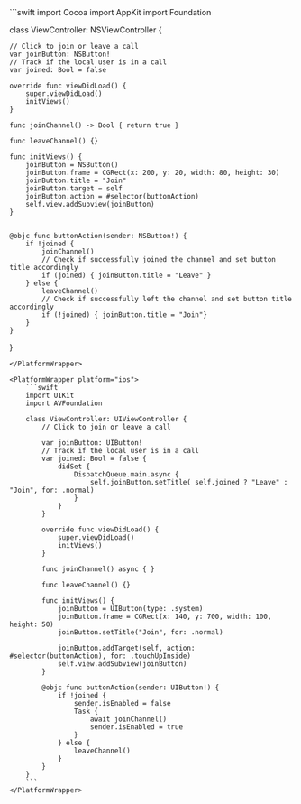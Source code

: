 <PlatformWrapper platform="macos">
```swift
import Cocoa
import AppKit
import Foundation

class ViewController: NSViewController {

    // Click to join or leave a call
    var joinButton: NSButton!
    // Track if the local user is in a call
    var joined: Bool = false

    override func viewDidLoad() {
        super.viewDidLoad()
        initViews()
    }

    func joinChannel() -> Bool { return true }

    func leaveChannel() {}

    func initViews() {
        joinButton = NSButton()
        joinButton.frame = CGRect(x: 200, y: 20, width: 80, height: 30)
        joinButton.title = "Join"
        joinButton.target = self
        joinButton.action = #selector(buttonAction)
        self.view.addSubview(joinButton)
    }


    @objc func buttonAction(sender: NSButton!) {
        if !joined {
            joinChannel()
            // Check if successfully joined the channel and set button title accordingly
            if (joined) { joinButton.title = "Leave" }
        } else {
            leaveChannel()
            // Check if successfully left the channel and set button title accordingly
            if (!joined) { joinButton.title = "Join"}
        }
    }

}
```
</PlatformWrapper>

<PlatformWrapper platform="ios">
    ```swift
    import UIKit
    import AVFoundation

    class ViewController: UIViewController {
        // Click to join or leave a call

        var joinButton: UIButton!
        // Track if the local user is in a call
        var joined: Bool = false {
            didSet {
                DispatchQueue.main.async {
                    self.joinButton.setTitle( self.joined ? "Leave" : "Join", for: .normal)
                }
            }
        }

        override func viewDidLoad() {
            super.viewDidLoad()
            initViews()
        }

        func joinChannel() async { }

        func leaveChannel() {}

        func initViews() {
            joinButton = UIButton(type: .system)
            joinButton.frame = CGRect(x: 140, y: 700, width: 100, height: 50)
            joinButton.setTitle("Join", for: .normal)

            joinButton.addTarget(self, action: #selector(buttonAction), for: .touchUpInside)
            self.view.addSubview(joinButton)
        }

        @objc func buttonAction(sender: UIButton!) {
            if !joined {
                sender.isEnabled = false
                Task {
                    await joinChannel()
                    sender.isEnabled = true
                }
            } else {
                leaveChannel()
            }
        }
    }
    ```
</PlatformWrapper>
